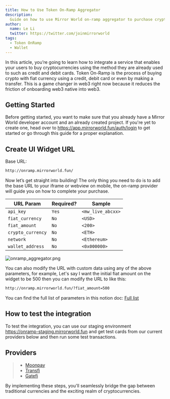 ```yaml
---
title: How to Use Token On-Ramp Aggregator
description:
  Guide on how to use Mirror World on-ramp aggregator to purchase crypto token
author:
  name: Le Li
  twitter: https://twitter.com/joinmirrorworld
tags:
  - Token OnRamp
  - Wallet
---
```


In this article, you’re going to learn how to integrate a service that enables
your users to buy cryptocurrencies using the method they are already used to
such as credit and debit cards. Token On-Ramp is the process of buying crypto
with fiat currency using a credit, debit card or even by making a transfer. This
is a game changer in web3 right now because it reduces the friction of
onboarding web3 native into web3.

## Getting Started

Before getting started, you want to make sure that you already have a Mirror
World developer account and an already created project. If you're yet to create
one, head over to https://app.mirrorworld.fun/auth/login to get started or go
through this guide for a proper explanation.

## Create UI Widget URL

Base URL:

```bash
http://onramp.mirrorworld.fun/
```

Now let’s get straight into building! The only thing you need to do is to add
the base URL to your iframe or webview on mobile, the on-ramp provider will
guide you on how to complete your purchase.

| URL Param         | Required? | Sample            |
| ----------------- | --------- | ----------------- |
| `api_key`         | `Yes`     | `<mw_live_abcxx>` |
| `fiat_currency`   | `No`      | `<USD>`           |
| `fiat_amount`     | `No`      | `<200>`           |
| `crypto_currency` | `No`      | `<ETH>`           |
| `network`         | `No`      | `<Ethereum>`      |
| `wallet_address`  | `No`      | `<0x000000>`      |

![onramp_aggregator.png](/docs/images/tutorials/onramp_aggregator.png)

You can also modify the URL with custom data using any of the above parameters,
for example, Let's say I want the initial fiat amount on the widget to be 500
then you can modify the URL to like this:

```bash
http://onramp.mirrorworld.fun/?fiat_amount=500
```

You can find the full list of parameters in this notion doc:
[Full list](https://mirrorworldfun.notion.site/On-Ramp-Aggregator-c533d732a7c348ddafc7181c66390312)

## How to test the integration

To test the integration, you can use our staging environment
https://onramp-staging.mirrorworld.fun and get test cards from our current
providers below and then run some test transactions.

## Providers

> - [Moonpay](https://docs.moonpay.com/moonpay/implementation-guide/on-ramp/references/sandbox-testing/test-credit-cards)
> - [Transfi](https://docs.transfi.com/guides/testing-widget#3-payment-methods-for-testinghttps://docs.transfi.com/guides/testing-widget#3-payment-methods-for-testing)
> - [Gatefi](https://docs.gatefi.com/docs/gatefi-docs/iwo4e6yo25au3-sandbox-environment)

By implementing these steps, you'll seamlessly bridge the gap between
traditional currencies and the exciting realm of cryptocurrencies.
